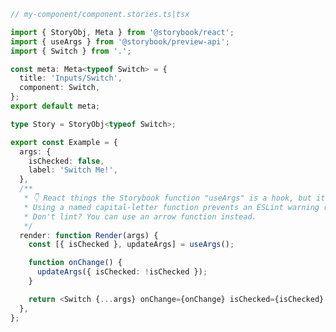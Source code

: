 ```ts
// my-component/component.stories.ts|tsx

import { StoryObj, Meta } from '@storybook/react';
import { useArgs } from '@storybook/preview-api';
import { Switch } from '.';

const meta: Meta<typeof Switch> = {
  title: 'Inputs/Switch',
  component: Switch,
};
export default meta;

type Story = StoryObj<typeof Switch>;

export const Example = {
  args: {
    isChecked: false,
    label: 'Switch Me!',
  },
  /**
   * 👇 React things the Storybook function "useArgs" is a hook, but it's really not.
   * Using a named capital-letter function prevents an ESLint warning related to this.
   * Don't lint? You can use an arrow function instead.
   */
  render: function Render(args) {
    const [{ isChecked }, updateArgs] = useArgs();

    function onChange() {
      updateArgs({ isChecked: !isChecked });
    }

    return <Switch {...args} onChange={onChange} isChecked={isChecked} />;
  },
};
```
